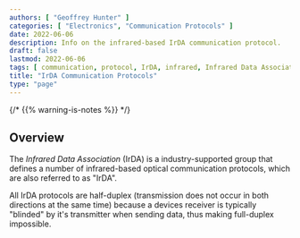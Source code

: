 ```yaml
---
authors: [ "Geoffrey Hunter" ]
categories: [ "Electronics", "Communication Protocols" ]
date: 2022-06-06
description: Info on the infrared-based IrDA communication protocol.
draft: false
lastmod: 2022-06-06
tags: [ communication, protocol, IrDA, infrared, Infrared Data Association, serial, optical, light, data ]
title: "IrDA Communication Protocols"
type: "page"
---
```


{/* {{% warning-is-notes %}} */}
<WarningIsNotes />

## Overview

The _Infrared Data Association_ (IrDA) is a industry-supported group that defines a number of infrared-based optical communication protocols, which are also referred to as "IrDA".

All IrDA protocols are half-duplex (transmission does not occur in both directions at the same time) because a devices receiver is typically "blinded" by it's transmitter when sending data, thus making full-duplex impossible.
